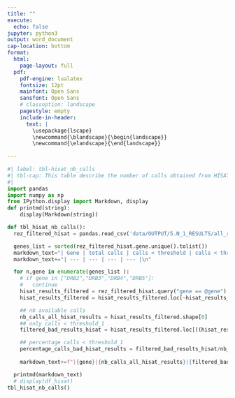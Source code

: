 ```yaml
---
title: ""
execute:
  echo: false
jupyter: python3
output: word_document
cap-location: bottom
format: 
  html:
    page-layout: full
  pdf:
    pdf-engine: lualatex
    fontsize: 12pt
    mainfont: Open Sans
    sansfont: Open Sans
    # classoption: landscape
    pagestyle: empty
    include-in-header: 
      text: |
        \usepackage{lscape}
        \newcommand{\blandscape}{\begin{landscape}}
        \newcommand{\elandscape}{\end{landscape}}
  
---
```



```python
#| label: tbl-hisat_nb_calls
#| tbl-cap: This table describe the number of calls obtained from HISATgenotype regarding the quality of alleles only. Considering the average size of an exon (150bp) and an intron (1 - 50KB) in the human genome, we will use the value of 200 reads as a threshold. 
#| 
import pandas
import numpy as np
from IPython.display import Markdown, display
def printmd(string):
    display(Markdown(string))

def tbl_hisat_nb_calls():
  rez_filtered_hisat = pandas.read_csv('data/OUTPUT/5.N_1_RESULTS/all_results-filtered.csv')

  genes_list = sorted(rez_filtered_hisat.gene.unique().tolist())
  markdown_text="| Gene | total calls | calls < threshold | calls < threshold (%) |\n"
  markdown_text+="| --- | --- | --- | --- |\n"

  for n,gene in enumerate(genes_list ):
    # if gene in ["DRB2","DRB3","DRB4","DRB5"]:
    #   continue
    hisat_results_filtered = rez_filtered_hisat.query("gene == @gene")
    hisat_results_filtered = hisat_results_filtered.loc[~hisat_results_filtered['hisat_genotype'].isna()]

    ## nb available calls
    nb_calls_all_hisat_results = hisat_results_filtered.shape[0]
    ## only calls < threshold_1
    filtered_bad_results_hisat = hisat_results_filtered.loc[((hisat_results_filtered['filter_int'] & (1 << 0) == (1 << 0)))].shape[0]

    ## percentage calls < threshold_1
    percentage_calls_bad_hisat_results = filtered_bad_results_hisat/nb_calls_all_hisat_results*100 if nb_calls_all_hisat_results > 0 else 0
    
    markdown_text+=f"|{gene}|{nb_calls_all_hisat_results}|{filtered_bad_results_hisat}|{percentage_calls_bad_hisat_results:.2f}|\n"

  printmd(markdown_text)
  # display(df_hisat)
tbl_hisat_nb_calls()
```